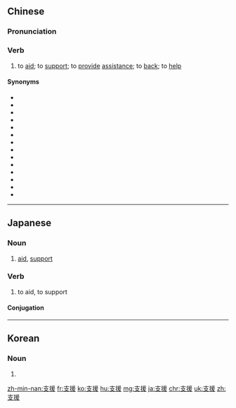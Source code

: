 ==Chinese==
{{zh-forms}}

===Pronunciation===
{{zh-pron
|m=zhīyuán
|c=zi1 wun4,zi1 jyun4
|mn=xm,zz,tw:chi-oān/xm:ki-oān/qz:ki-oan
|ma=Zh-zhiyuán.ogg
|cat=v
}}

===Verb===
{{zh-verb}}

# to [[aid]]; to [[support]]; to [[provide]] [[assistance]]; to [[back]]; to [[help]]

====Synonyms====
* {{zh-l|幫}}
* {{zh-l|幫扶}}
* {{zh-l|幫忙}}
* {{zh-l|幫同}}
* {{zh-l|幫助}}
* {{zh-l|臂助}}
* {{zh-l|補台}}
* {{zh-l|補益}}
* {{zh-l|扶助}}
* {{zh-l|拉巴}}
* {{zh-l|相幫}}
* {{zh-l|協助}}
* {{zh-l|援助}}
* {{zh-l|助力}}

{{zh-cat|Elementary}}

----

==Japanese==
{{ja-kanjitab|し|えん|yomi=o}}

===Noun===
{{ja-noun|しえん}}

# [[aid]], [[support]]
#: {{ja-usex|'''支援'''を表明した。|'''しえん''' を ひょうめい した。|We expressed support.}}

===Verb===
{{ja-verb-suru|しえん}}

# to aid, to support

====Conjugation====
{{ja-suru|しえん}}

----

==Korean==
{{ko-hanjatab}}

===Noun===
{{ko-noun|hj|hangeul=지원}}

# {{hanja form of|지원|support; aid}}

[[zh-min-nan:支援]]
[[fr:支援]]
[[ko:支援]]
[[hu:支援]]
[[mg:支援]]
[[ja:支援]]
[[chr:支援]]
[[uk:支援]]
[[zh:支援]]
